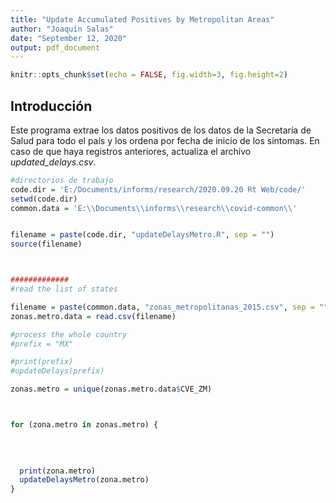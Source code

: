 ```yaml
---
title: "Update Accumulated Positives by Metropolitan Areas"
author: "Joaquín Salas"
date: "September 12, 2020"
output: pdf_document
---
```


```r
knitr::opts_chunk$set(echo = FALSE, fig.width=3, fig.height=2)
```

## Introducción 

Este programa extrae los datos positivos de los  datos de la Secretaría de Salud para todo el país y los ordena por fecha de inicio de los síntomas.  En caso de que haya registros anteriores, actualiza el archivo *updated_delays.csv*. 



```r




#directorios de trabajo
code.dir = 'E:/Documents/informs/research/2020.09.20 Rt Web/code/'
setwd(code.dir)
common.data = 'E:\\Documents\\informs\\research\\covid-common\\'


filename = paste(code.dir, "updateDelaysMetro.R", sep = "")
source(filename)



#############
#read the list of states

filename = paste(common.data, "zonas_metropolitanas_2015.csv", sep = "")
zonas.metro.data = read.csv(filename)

#process the whole country
#prefix = "MX"

#print(prefix)
#updateDelays(prefix)

zonas.metro = unique(zonas.metro.data$CVE_ZM)



for (zona.metro in zonas.metro) {
  
  

  
  print(zona.metro)
  updateDelaysMetro(zona.metro)
}



```

